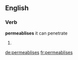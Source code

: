 ==English==

===Verb===
'''permeablises''' it can penetrate 

# {{third-person singular of|permeablise}}

[[de:permeablises]]
[[fr:permeablises]]